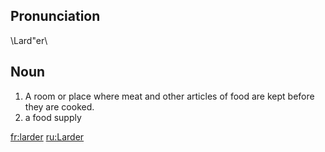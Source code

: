 == Pronunciation== 	
\Lard"er\

== Noun ==
# A room or place where meat and other articles of food are kept before they are cooked.
# a food supply

[[fr:larder]]
[[ru:Larder]]